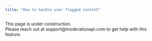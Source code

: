 ```yaml
---
title: "How to handle user flagged content"
---
```


<Note>
  This page is under construction. <br />
  Please reach out at support@moderationapi.com to get help with this feature.
</Note>
